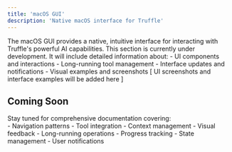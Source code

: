 ```yaml
---
title: 'macOS GUI'
description: 'Native macOS interface for Truffle'
---
```


<Card>
  The macOS GUI provides a native, intuitive interface for interacting with Truffle's powerful AI capabilities.
</Card>

<Note>
  This section is currently under development. It will include detailed information about:
  - UI components and interactions
  - Long-running tool management
  - Interface updates and notifications
  - Visual examples and screenshots
</Note>

<Frame type="glass">
  [ UI screenshots and interface examples will be added here ]
</Frame>

## Coming Soon

<div className="ml-4 text-sm text-gray-500">
  Stay tuned for comprehensive documentation covering:
</div>

<CardGroup cols={2}>
  <Card title="Interface Components">
    - Navigation patterns
    - Tool integration
    - Context management
    - Visual feedback
  </Card>
  
  <Card title="Interaction Patterns">
    - Long-running operations
    - Progress tracking
    - State management
    - User notifications
  </Card>
</CardGroup> 